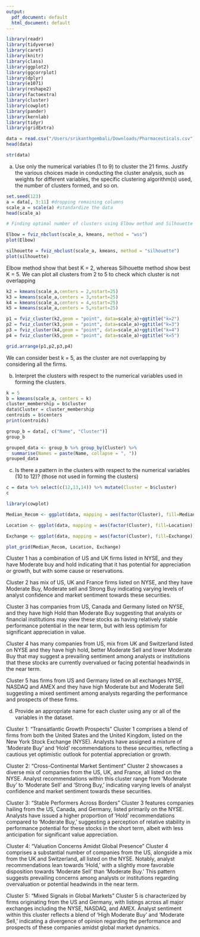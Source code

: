 ```yaml
---
output:
  pdf_document: default
  html_document: default
---
```

```r
library(readr)
library(tidyverse)
library(caret)
library(knitr)
library(class)  
library(ggplot2)
library(ggcorrplot)
library(dplyr)
library(e1071)
library(reshape2)
library(factoextra)
library(cluster)
library(cowplot)
library(pander)
library(kernlab)
library(tidyr)
library(gridExtra)
```

```r
data = read.csv("/Users/srikanthgembali/Downloads/Pharmaceuticals.csv")
head(data)
```

```r
str(data)
```

a. Use only the numerical variables (1 to 9) to cluster the 21 firms. Justify the various choices made in conducting the cluster analysis, such as weights for different variables, the specific clustering algorithm(s) used, the number of clusters formed, and so on.

```r
set.seed(123)
a = data[, 3:11] #dropping remaining columns
scale_a = scale(a) #standardize the data
head(scale_a)
```
```r
# Finding optimal number of clusters using Elbow method and Silhouette method

Elbow = fviz_nbclust(scale_a, kmeans, method = "wss")
plot(Elbow)
```

```r
silhouette = fviz_nbclust(scale_a, kmeans, method = "silhouette")
plot(silhouette)
```

Elbow method show that best K = 2, whereas Silhouette method show best K = 5. We can plot all clusters from 2 to 5 to check which cluster is not overlapping

```r
k2 = kmeans(scale_a,centers = 2,nstart=25)
k3 = kmeans(scale_a,centers = 3,nstart=25)
k4 = kmeans(scale_a,centers = 4,nstart=25)
k5 = kmeans(scale_a,centers = 5,nstart=25)

p1 = fviz_cluster(k2,geom = "point", data=scale_a)+ggtitle("k=2")
p2 = fviz_cluster(k3,geom = "point", data=scale_a)+ggtitle("k=3")
p3 = fviz_cluster(k4,geom = "point", data=scale_a)+ggtitle("k=4")
p4 = fviz_cluster(k5,geom = "point", data=scale_a)+ggtitle("k=5")

grid.arrange(p1,p2,p3,p4)
```

We can consider best k = 5, as the cluster are not overlapping by considering all the firms.

b. Interpret the clusters with respect to the numerical variables used in forming the clusters.

```r
k = 5 
b = kmeans(scale_a, centers = k)
cluster_membership = b$cluster
data$Cluster = cluster_membership
centroids = b$centers
print(centroids)
```

```r
group_b = data[, c("Name", "Cluster")]
group_b
```
```r
grouped_data <- group_b %>% group_by(Cluster) %>% 
  summarise(Names = paste(Name, collapse = ", "))
grouped_data
```

c. Is there a pattern in the clusters with respect to the numerical variables (10 to 12)? (those not used in forming the clusters)

```r
c = data %>% select(c(12,13,14)) %>% mutate(Cluster = b$cluster)
c
```

```r
library(cowplot)

Median_Recom <- ggplot(data, mapping = aes(factor(Cluster), fill=Median_Recommendation)) + geom_bar(position = 'dodge') + labs(x='Clusters', y='Frequency')

Location <- ggplot(data, mapping = aes(factor(Cluster), fill=Location)) + geom_bar(position = 'dodge') + labs(x='Clusters', y='Frequency')

Exchange <- ggplot(data, mapping = aes(factor(Cluster), fill=Exchange)) + geom_bar(position = 'dodge') + labs(x='Clusters', y='Frequency')

plot_grid(Median_Recom, Location, Exchange)
```

Cluster 1 has a combination of US and UK firms listed in NYSE, and they have Moderate buy and hold indicating that it has potential for appreciation or growth, but with some cause or reservations.

Cluster 2 has mix of US, UK and France firms listed on NYSE, and they have Moderate Buy, Moderate sell and Strong Buy indicating varying levels of analyst confidence and market sentiment towards these securities.

Cluster 3 has companies from US, Canada and Germany listed on NYSE, and they have high Hold than Moderate Buy suggesting that analysts or financial institutions may view these stocks as having relatively stable performance potential in the near term, but with less optimism for significant appreciation in value.

Cluster 4 has many companies from US, mix from UK and Switzerland listed on NYSE and they have high hold, better Moderate Sell and lower Moderate Buy that may suggest a prevailing sentiment among analysts or institutions that these stocks are currently overvalued or facing potential headwinds in the near term.

Cluster 5 has firms from US and Germany listed on all exchanges NYSE, NASDAQ and AMEX and they have high Moderate but and Moderate Sell suggesting a mixed sentiment among analysts regarding the performance and prospects of these firms.


d. Provide an appropriate name for each cluster using any or all of the variables in the dataset.

Cluster 1: "Transatlantic Growth Prospects"
Cluster 1 comprises a blend of firms from both the United States and the United Kingdom, listed on the New York Stock Exchange (NYSE). Analysts have assigned a mixture of 'Moderate Buy' and 'Hold' recommendations to these securities, reflecting a cautious yet optimistic outlook for potential appreciation or growth.

Cluster 2: "Cross-Continental Market Sentiment"
Cluster 2 showcases a diverse mix of companies from the US, UK, and France, all listed on the NYSE. Analyst recommendations within this cluster range from 'Moderate Buy' to 'Moderate Sell' and 'Strong Buy,' indicating varying levels of analyst confidence and market sentiment towards these securities.

Cluster 3: "Stable Performers Across Borders"
Cluster 3 features companies hailing from the US, Canada, and Germany, listed primarily on the NYSE. Analysts have issued a higher proportion of 'Hold' recommendations compared to 'Moderate Buy,' suggesting a perception of relative stability in performance potential for these stocks in the short term, albeit with less anticipation for significant value appreciation.

Cluster 4: "Valuation Concerns Amidst Global Presence"
Cluster 4 comprises a substantial number of companies from the US, alongside a mix from the UK and Switzerland, all listed on the NYSE. Notably, analyst recommendations lean towards 'Hold,' with a slightly more favorable disposition towards 'Moderate Sell' than 'Moderate Buy.' This pattern suggests prevailing concerns among analysts or institutions regarding overvaluation or potential headwinds in the near term.

Cluster 5: "Mixed Signals in Global Markets"
Cluster 5 is characterized by firms originating from the US and Germany, with listings across all major exchanges including the NYSE, NASDAQ, and AMEX. Analyst sentiment within this cluster reflects a blend of 'High Moderate Buy' and 'Moderate Sell,' indicating a divergence of opinion regarding the performance and prospects of these companies amidst global market dynamics.

